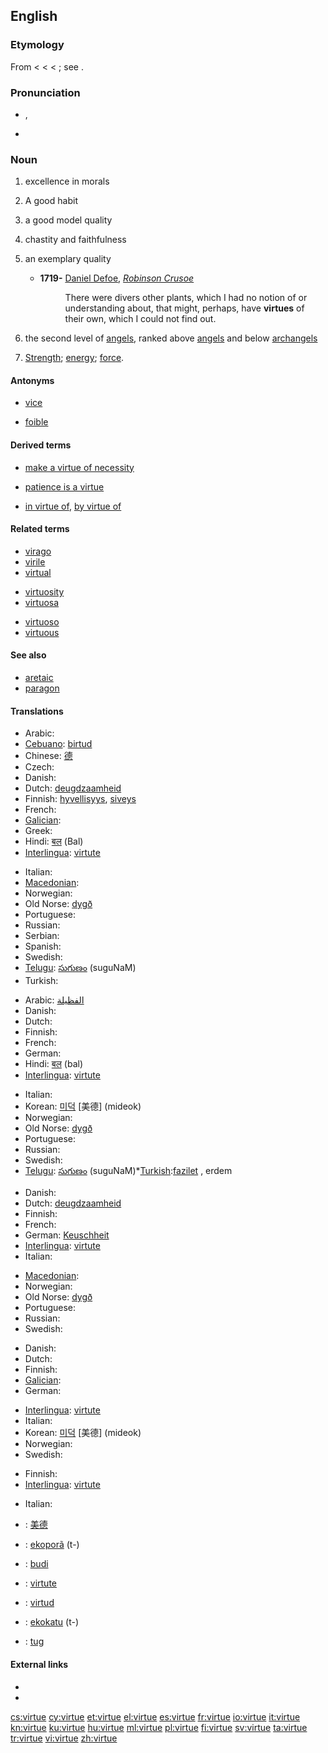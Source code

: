 ==English==

===Etymology===
From {{etyl|enm}} {{term|vertu}} < {{etyl|fro}} {{term|vertu}} < {{etyl|la}} {{term|virtus||the qualities of a man, strength, courage, bravery, capacity, worth, manliness, applied to physical and intellectual excellence; also of moral excellence, virtue, morality}} < {{term|vir||man}}; see {{term|virile}}.

===Pronunciation===
* {{enPR|vûrʹtū|vûrʹcho̅o̅}}, {{IPA|/ˈvɝ.tju/|/ˈvɝ.ʧu/}}
* {{audio|en-us-virtue.ogg|Audio (US)}}

===Noun===
{{en-noun|s|-}}

# {{uncountable}} excellence in morals
# {{countable}} A good habit
# {{countable}} a good model quality
# {{uncountable}} chastity and faithfulness
# {{countable}} an exemplary quality
#* '''1719-''' [[w:Daniel Defoe|Daniel Defoe]], ''[[w:Robinson Crusoe|Robinson Crusoe]]''
#*: There were divers other plants, which I had no notion of or understanding about, that might, perhaps, have '''virtues''' of their own, which I could not find out.
# {{context|Christian|_|[[angelology]]|biblical tradition}} the second level of [[angel]]s, ranked above [[angel]]s and below [[archangel]]s
# {{obsolete}} [[strength|Strength]]; [[energy]]; [[force]].

====Antonyms====
* {{sense|excellence in morals}} [[vice]]
* [[foible]]

====Derived terms====
{{rel-top3|Terms derived from "virtue"}}
* [[make a virtue of necessity]]
{{rel-mid3}}
* [[patience is a virtue]]
{{rel-mid3}}
* [[in virtue of]], [[by virtue of]]
{{rel-bottom}}

====Related terms====
{{rel-top3|Terms etymologically related to "virtue"}}
* [[virago]]
* [[virile]]
* [[virtual]]
{{rel-mid3}}
* [[virtuosity]]
* [[virtuosa]]
{{rel-mid3}}
* [[virtuoso]]
* [[virtuous]]
{{rel-bottom}}

====See also====
* [[aretaic]]
* [[paragon]]

====Translations====
{{trans-top|excellence in morals}}
* Arabic: {{t|ar|الفضيلة |tr=الفضيلة }}
* [[Cebuano]]: [[birtud]]
* Chinese: [[德]]
* Czech: {{t-|cs|ctnost|f}}
* Danish: {{t-|da|dyd|c}}
* Dutch: [[deugdzaamheid]] {{f}}
* Finnish: [[hyvellisyys]], [[siveys]]
* French: {{t+|fr|vertu|f}}
* [[Galician]]: {{t+|gl|virtude|f|xs=Galician}}
* Greek: {{t+|el|αρετή|f}}
* Hindi: [[बल]] (Bal)
* [[Interlingua]]: [[virtute]]
{{trans-mid}}
* Italian: {{t-|it|virtù|f}}
* [[Macedonian]]: {{t|mk|доблест|f|tr=dóblest}}
* Norwegian: {{t-|no|dyd|m}}
* Old Norse: [[dygð]] {{f}}
* Portuguese: {{t+|pt|virtude|f}}
* Russian: {{t+|ru|добродетель|f|tr=dobrod'ét'el'}}
* Serbian: {{t-|sr|vrlina|f}}
* Spanish: {{t+|es|virtud|f}}
* Swedish: {{t+|sv|dygd}}
* [[Telugu]]: [[సుగుణం]] (suguNaM)
* Turkish: {{t+|tr|itminan}}
{{trans-bottom}}

{{trans-top|a good model quality}}
* Arabic: [[الفظيلة]]
* Danish: {{t-|da|dyd|c}}
* Dutch: {{t+|nl|deugd|f}}
* Finnish: {{t+|fi|hyve}}
* French: {{t+|fr|vertu|f}}
* German: {{t+|de|Tugend|f}}
* Hindi: [[बल]] (bal)
* [[Interlingua]]: [[virtute]]
{{trans-mid}}
* Italian: {{t-|it|virtù|f}}
* Korean: [[미덕]] [美德] (mideok)
* Norwegian: {{t-|no|dyd|m}}
* Old Norse: [[dygð]] {{f}}
* Portuguese: {{t+|pt|virtude|f}}
* Russian: {{t+|ru|достоинство|n|tr=dostóinstvo}}
* Swedish: {{t+|sv|dygd}}
* [[Telugu]]: [[సుగుణం]] (suguNaM)*[[Turkish]]:[[fazilet]] , erdem
{{trans-bottom}}

{{trans-top|chastity and faithfulness}}
* Danish: {{t-|da|dyd|c}}
* Dutch: [[deugdzaamheid]] {{f}}
* Finnish: {{t+|fi|avu}}
* French: {{t+|fr|vertu|f}}
* German: [[Keuschheit]] {{f}}
* [[Interlingua]]: [[virtute]]
* Italian: {{t-|it|virtù|f}}
{{trans-mid}}
* [[Macedonian]]: {{t|mk|доблест|f|tr=dóblest}}
* Norwegian: {{t-|no|dyd|m}}
* Old Norse: [[dygð]] {{f}}
* Portuguese: {{t+|pt|virtude|f}}
* Russian: {{t+|ru|добродетель|f|tr=dobrod'ét'el'}}
* Swedish: {{t+|sv|dygd}}
{{trans-bottom}}

{{trans-top|an exemplary quality}}
* Danish: {{t-|da|dyd|c}}
* Dutch: {{t+|nl|deugd|f}}
* Finnish: {{t+|fi|etu}}
* [[Galician]]: {{t+|gl|virtude|f|xs=Galician}}
* German: {{t+|de|Tugend|f}}
{{trans-mid}}
* [[Interlingua]]: [[virtute]]
* Italian: {{t+|it|merito|m}}
* Korean: [[미덕]] [美德] (mideok)
* Norwegian: {{t-|no|dyd|m}}
* Swedish: {{t+|sv|dygd}}
{{trans-bottom}}

{{trans-top|in angelology}}
* Finnish: {{t+|fi|hallitus}}
* [[Interlingua]]: [[virtute]]
{{trans-mid}}
* Italian: {{t-|it|virtù|f}}
{{trans-bottom}}

{{checktrans-top}}
* {{ttbc|Chinese}}: [[美德]]
* {{ttbc|Guaraní}}: [[ekoporã]] (t-)
* {{ttbc|Indonesian}}: [[budi]]
* {{ttbc|Romanian}}: [[virtute]] {{f}}
* {{ttbc|Spanish}}: [[virtud]] {{f}}
* {{ttbc|Tupinambá}}: [[ekokatu]] (t-)
* {{ttbc|Volapük}}: [[tug]]
{{trans-bottom}}

====External links====
* {{R:Webster 1913}}
* {{R:Century 1911}}

[[cs:virtue]]
[[cy:virtue]]
[[et:virtue]]
[[el:virtue]]
[[es:virtue]]
[[fr:virtue]]
[[io:virtue]]
[[it:virtue]]
[[kn:virtue]]
[[ku:virtue]]
[[hu:virtue]]
[[ml:virtue]]
[[pl:virtue]]
[[fi:virtue]]
[[sv:virtue]]
[[ta:virtue]]
[[tr:virtue]]
[[vi:virtue]]
[[zh:virtue]]
